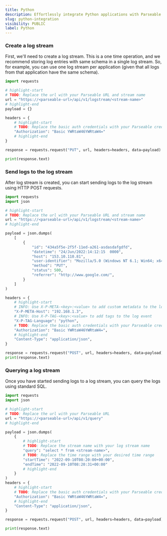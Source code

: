 ```yaml
---
title: Python
description: Effortlessly integrate Python applications with Parseable for streamlined data management and enhanced performance. Simplify integration today!    
slug: python-integration    
visibility: PUBLIC
label: Python
---
```


<head>
<title>Python Application Integration to Parseable | Parseable</title>
<meta charSet="utf-8" />
<meta name="twitter:card" content="summary" />
</head>


### Create a log stream

First, we'll need to create a log stream. This is a one time operation, and we recommend storing log entries with same schema in a single log stream. So, for example, you can use one log stream per application (given that all logs from that application have the same schema).

```py showLineNumbers
import requests

# highlight-start
# TODO: Replace the url with your Parseable URL and stream name
url = "https://<parseable-url>/api/v1/logstream/<stream-name>"
# highlight-end
payload = {}

headers = {
    # highlight-start
    # TODO: Replace the basic auth credentials with your Parseable credentials
    "Authorization": "Basic YWRtaW46YWRtaW4="
    # highlight-end
}

response = requests.request("PUT", url, headers=headers, data=payload)

print(response.text)
```

### Send logs to the log stream

After log stream is created, you can start sending logs to the log stream using HTTP POST requests.

```py showLineNumbers
import requests
import json

# highlight-start
# TODO: Replace the url with your Parseable URL and stream name
url = "https://<parseable-url>/api/v1/logstream/<stream-name>"
# highlight-end

payload = json.dumps(
    [
        {
            "id": "434a5f5e-2f5f-11ed-a261-asdasdafgdfd",
            "datetime": "24/Jun/2022:14:12:15  0000",
            "host": "153.10.110.81",
            "user-identifier": "Mozilla/5.0 (Windows NT 6.1; Win64; x64; rv:64.0) Gecko/20100101 Firefox/64.0",
            "method": "PUT",
            "status": 500,
            "referrer": "http://www.google.com/",
        }
    ]
)

headers = {
    # highlight-start
    # INFO: Use X-P-META-<key>:<value> to add custom metadata to the log event
    "X-P-META-Host": "192.168.1.3",
    # INFO: Use X-P-TAG-<key>:<value> to add tags to the log event
    "X-P-TAG-Language": "python",
    # TODO: Replace the basic auth credentials with your Parseable credentials
    "Authorization": "Basic YWRtaW46YWRtaW4=",
    # highlight-end
    "Content-Type": "application/json",
}

response = requests.request("POST", url, headers=headers, data=payload)
print(response.text)

```

### Querying a log stream

Once you have started sending logs to a log stream, you can query the logs using standard SQL.

```py showLineNumbers
import requests
import json

# highlight-start
# TODO: Replace the url with your Parseable URL
url = "https://<parseable-url>/api/v1/query"
# highlight-end

payload = json.dumps(
    {
        # highlight-start
        # TODO: Replace the stream name with your log stream name
        "query": "select * from <stream-name>",
        # TODO: Replace the time range with your desired time range
        "startTime": "2022-09-10T08:20:00+00:00",
        "endTime": "2022-09-10T08:20:31+00:00"
        # highlight-end
    }
)
headers = {
    # highlight-start
    # TODO: Replace the basic auth credentials with your Parseable credentials
    "Authorization": "Basic YWRtaW46YWRtaW4=",
    # highlight-end
    "Content-Type": "application/json",
}

response = requests.request("POST", url, headers=headers, data=payload)

print(response.text)

```

